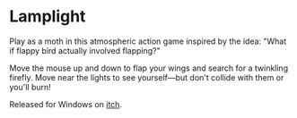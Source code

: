 # Lamplight

Play as a moth in this atmospheric action game inspired by the idea: "What if flappy bird actually involved flapping?"

Move the mouse up and down to flap your wings and search for a twinkling firefly. Move near the lights to see yourself—but don't collide with them or you'll burn!

Released for Windows on [itch](https://ailanthus.itch.io/lamplight).

